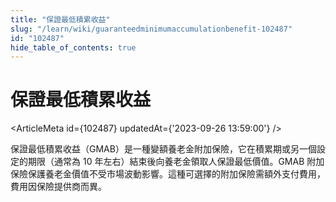 ```yaml
---
title: "保證最低積累收益"
slug: "/learn/wiki/guaranteedminimumaccumulationbenefit-102487"
id: "102487"
hide_table_of_contents: true
---
```



# 保證最低積累收益

<ArticleMeta id={102487} updatedAt={'2023-09-26 13:59:00'} />
<div className='border-solid border-b border-t-0 my-4 border-[var(--ifm-color-gray-300)]' />

保證最低積累收益（GMAB）是一種變額養老金附加保險，它在積累期或另一個設定的期限（通常為 10 年左右）結束後向養老金領取人保證最低價值。GMAB 附加保險保護養老金價值不受市場波動影響。這種可選擇的附加保險需額外支付費用，費用因保險提供商而異。
